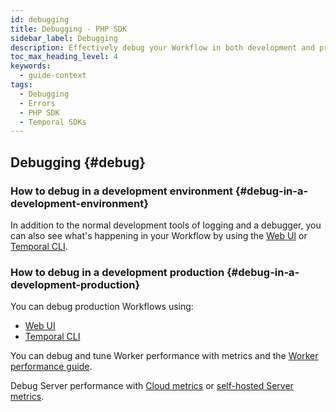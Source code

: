 ```yaml
---
id: debugging
title: Debugging - PHP SDK
sidebar_label: Debugging
description: Effectively debug your Workflow in both development and production environments using Web UI, Temporal CLI, and performance metrics for optimal Worker and Server performance.
toc_max_heading_level: 4
keywords:
  - guide-context
tags:
  - Debugging
  - Errors
  - PHP SDK
  - Temporal SDKs
---
```


## Debugging {#debug}

### How to debug in a development environment {#debug-in-a-development-environment}

In addition to the normal development tools of logging and a debugger, you can also see what's happening in your Workflow by using the [Web UI](/web-ui) or [Temporal CLI](/cli).

### How to debug in a development production {#debug-in-a-development-production}

You can debug production Workflows using:

- [Web UI](/web-ui)
- [Temporal CLI](/cli)

You can debug and tune Worker performance with metrics and the [Worker performance guide](/develop/worker-performance).

Debug Server performance with [Cloud metrics](/cloud/metrics/) or [self-hosted Server metrics](/self-hosted-guide/production-checklist#scaling-and-metrics).
